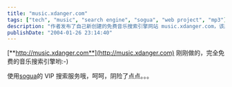```yaml
---
title: "music.xdanger.com"
tags: ["tech", "music", "search engine", "sogua", "web project", "mp3"]
description: "作者发布了自己新创建的免费音乐搜索引擎网站 music.xdanger.com，该服务巧妙地利用了 sogua 的 VIP 搜索功能，为用户提供方便的音乐查找体验。"
publishDate: "2004-01-26 23:14:40"
---
```


[**http://music.xdanger.com**](http://music.xdanger.com) 刚刚做的，完全免费的音乐搜索引擎哟:-)

使用[sogua](http://www.sogua.com/)的 VIP 搜索服务哦，呵呵，阴险了点点。。。
